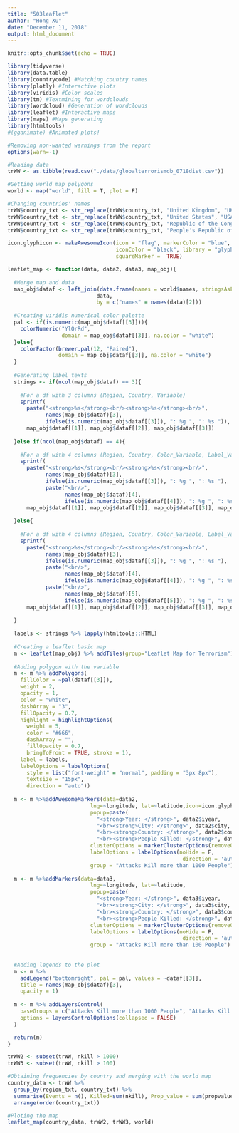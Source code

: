 ```yaml
---
title: "503leaflet"
author: "Hong Xu"
date: "December 11, 2018"
output: html_document
---
```


```r
knitr::opts_chunk$set(echo = TRUE)
```


```r
library(tidyverse) 
library(data.table) 
library(countrycode) #Matching country names
library(plotly) #Interactive plots
library(viridis) #Color scales
library(tm) #Textmining for wordclouds
library(wordcloud) #Generation of wordclouds
library(leaflet) #Interactive maps
library(maps) #Maps generating
library(htmltools)
#(gganimate) #Animated plots!

#Removing non-wanted warnings from the report
options(warn=-1)

#Reading data
trWW <- as.tibble(read.csv("./data/globalterrorismdb_0718dist.csv"))
```

```r
#Getting world map polygons
world <- map("world", fill = T, plot = F)

#Changing countries' names
trWW$country_txt <- str_replace(trWW$country_txt, "United Kingdom", "UK:Great Britain")
trWW$country_txt <- str_replace(trWW$country_txt, "United States", "USA")
trWW$country_txt <- str_replace(trWW$country_txt, "Republic of the Congo", "Republic of Congo")
trWW$country_txt <- str_replace(trWW$country_txt, "People's Republic of the Congo", "Republic of Congo")
```

```r
icon.glyphicon <- makeAwesomeIcon(icon = "flag", markerColor = "blue",
                                  iconColor = "black", library = "glyphicon",
                                  squareMarker =  TRUE)
```

```r
leaflet_map <- function(data, data2, data3, map_obj){
  
  #Merge map and data
  map_obj$dataf <- left_join(data.frame(names = world$names, stringsAsFactors = F), 
                            data, 
                            by = c("names" = names(data)[2]))
  
  #Creating viridis numerical color palette
  pal <- if(is.numeric(map_obj$dataf[[3]])){
    colorNumeric("YlOrRd", 
                 domain = map_obj$dataf[[3]], na.color = "white")
  }else{
    colorFactor(brewer.pal(12, "Paired"), 
                domain = map_obj$dataf[[3]], na.color = "white")
  }
  
  #Generating label texts
  strings <- if(ncol(map_obj$dataf) == 3){
    
    #For a df with 3 columns (Region, Country, Variable)
    sprintf(
      paste("<strong>%s</strong><br/><strong>%s</strong><br/>", 
            names(map_obj$dataf)[3], 
            ifelse(is.numeric(map_obj$dataf[[3]]), ": %g ", ": %s ")),
      map_obj$dataf[[1]], map_obj$dataf[[2]], map_obj$dataf[[3]])
    
  }else if(ncol(map_obj$dataf) == 4){
    
    #For a df with 4 columns (Region, Country, Color_Variable, Label_Variable)
    sprintf(
      paste("<strong>%s</strong><br/><strong>%s</strong><br/>", 
            names(map_obj$dataf)[3], 
            ifelse(is.numeric(map_obj$dataf[[3]]), ": %g ", ": %s "), 
            paste("<br/>", 
                  names(map_obj$dataf)[4], 
                  ifelse(is.numeric(map_obj$dataf[[4]]), ": %g ", ": %s "))),
      map_obj$dataf[[1]], map_obj$dataf[[2]], map_obj$dataf[[3]], map_obj$dataf[[4]])
    
  }else{
    
    #For a df with 4 columns (Region, Country, Color_Variable, Label_Variable, Label_Variable)
    sprintf(
      paste("<strong>%s</strong><br/><strong>%s</strong><br/>", 
            names(map_obj$dataf)[3], 
            ifelse(is.numeric(map_obj$dataf[[3]]), ": %g ", ": %s "), 
            paste("<br/>", 
                  names(map_obj$dataf)[4], 
                  ifelse(is.numeric(map_obj$dataf[[4]]), ": %g ", ": %s ")),
            paste("<br/>", 
                  names(map_obj$dataf)[5], 
                  ifelse(is.numeric(map_obj$dataf[[5]]), ": %g ", ": %s "))),
      map_obj$dataf[[1]], map_obj$dataf[[2]], map_obj$dataf[[3]], map_obj$dataf[[4]], map_obj$dataf[[5]])
    
  }
  
  labels <- strings %>% lapply(htmltools::HTML)
  
  #Creating a leaflet basic map
  m <- leaflet(map_obj) %>% addTiles(group="Leaflet Map for Terrorism")
  
  #Adding polygon with the variable
  m <- m %>% addPolygons(
    fillColor = ~pal(dataf[[3]]),
    weight = 2,
    opacity = 1,
    color = "white",
    dashArray = "3",
    fillOpacity = 0.7,
    highlight = highlightOptions(
      weight = 5,
      color = "#666",
      dashArray = "",
      fillOpacity = 0.7,
      bringToFront = TRUE, stroke = 1),
    label = labels,
    labelOptions = labelOptions(
      style = list("font-weight" = "normal", padding = "3px 8px"),
      textsize = "15px",
      direction = "auto"))
  
  m <- m %>%addAwesomeMarkers(data=data2,
                          lng=~longitude, lat=~latitude,icon=icon.glyphicon,
                          popup=paste(
                            "<strong>Year: </strong>", data2$iyear,
                            "<br><strong>City: </strong>", data2$city, 
                            "<br><strong>Country: </strong>", data2$country_txt, 
                            "<br><strong>People Killed: </strong>", data2$nkill),
                          clusterOptions = markerClusterOptions(removeOutsideVisibleBounds = F),
                          labelOptions = labelOptions(noHide = F,
                                                       direction = 'auto'),
                          group = "Attacks Kill more than 1000 People")
  
  m <- m %>%addMarkers(data=data3,
                          lng=~longitude, lat=~latitude,
                          popup=paste(
                            "<strong>Year: </strong>", data3$iyear,
                            "<br><strong>City: </strong>", data3$city, 
                            "<br><strong>Country: </strong>", data3$country_txt, 
                            "<br><strong>People Killed: </strong>", data3$nkill),
                          clusterOptions = markerClusterOptions(removeOutsideVisibleBounds = F),
                          labelOptions = labelOptions(noHide = F,
                                                       direction = 'auto'),
                          group = "Attacks Kill more than 100 People")
  
  
  #Adding legends to the plot
  m <- m %>%
    addLegend("bottomright", pal = pal, values = ~dataf[[3]],
    title = names(map_obj$dataf)[3],
    opacity = 1)
  
  m <- m %>% addLayersControl(
    baseGroups = c("Attacks Kill more than 1000 People", "Attacks Kill more than 100 People"),
    options = layersControlOptions(collapsed = FALSE)
  )

  return(m)
}
```

```r
trWW2 <- subset(trWW, nkill > 1000)
trWW3 <- subset(trWW, nkill > 100)
```

```r
#Obtaining frequencies by country and merging with the world map
country_data <- trWW %>% 
  group_by(region_txt, country_txt) %>% 
  summarise(Events = n(), Killed=sum(nkill), Prop_value = sum(propvalue)) %>%
  arrange(order(country_txt))

#Ploting the map
leaflet_map(country_data, trWW2, trWW3, world)
```





